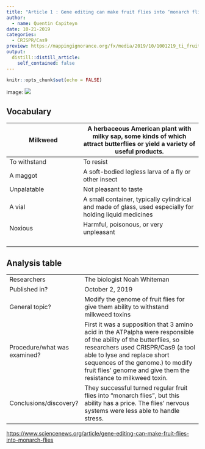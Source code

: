 ```yaml
---
title: "Article 1 : Gene editing can make fruit flies into ‘monarch flies’"
author:
  - name: Quentin Capiteyn
date: 10-21-2019
categories:
  - CRISPR/Cas9
preview: https://mappingignorance.org/fx/media/2019/10/1001219_ti_fruitflymonarch_feat-1030x574.jpg
output:
  distill::distill_article:
    self_contained: false
---
```


```r
knitr::opts_chunk$set(echo = FALSE)
```


image: ![](https://mappingignorance.org/fx/media/2019/10/1001219_ti_fruitflymonarch_feat-1030x574.jpg)




## Vocabulary 

| Milkweed | A herbaceous American plant with milky sap, some kinds of which attract butterflies or yield a variety of useful products. |
| ------------------- | ------------------------------ |
| To withstand   | To resist                   |
|         A maggot            |  A soft-bodied legless larva of a fly or other insect        |
|       Unpalatable              |    Not pleasant to taste      |
|         A vial            |     A small container, typically cylindrical and made of glass, used especially for holding liquid medicines    |
| Noxious | Harmful, poisonous, or very unpleasant |
|  |  |
|  |  |
|                     |          |
|                     |          |

## Analysis table 

|                              |                                                                     |
| ---------------------------- | ------------------------------------------------------------------- |
| Researchers                  | The biologist Noah Whiteman                        |
| Published in?                | October 2, 2019                                                       |
| General topic?               | Modify the genome of fruit flies for give them ability to withstand milkweed toxins                      |
| Procedure/what was examined? | First it was a supposition that 3 amino acid in the ATPalpha were responsible of the ability of the butterflies, so researchers used CRISPR/Cas9 (a tool able to lyse and replace short sequences of the genome.) to modify fruit flies' genome and give them the resistance to milkweed toxin. |
| Conclusions/discovery?       |     They successful turned regular fruit flies into "monarch flies", but this ability has a price. The flies' nervous systems were less able to handle stress.    |



<https://www.sciencenews.org/article/gene-editing-can-make-fruit-flies-into-monarch-flies>




